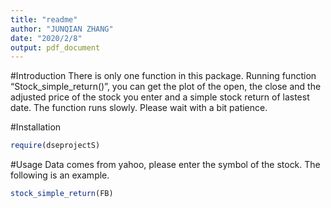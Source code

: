 ---
title: "readme"
author: "JUNQIAN ZHANG"
date: "2020/2/8"
output: pdf_document
---
#Introduction
There is only one function in this package. Running function "Stock_simple_return()", you can get the plot of the open, the close and the adjusted price of the stock you enter and a simple stock return of lastest date. The function runs slowly. Please wait with a bit patience.

#Installation
```{R}
require(dseprojectS)
```

#Usage
Data comes from yahoo, please enter the symbol of the stock. The following is an example.
```{R}
stock_simple_return(FB)
```


